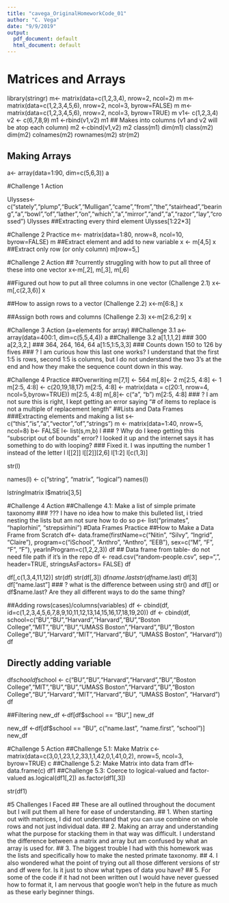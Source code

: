 ```yaml
---
title: "cavega_OriginalHomeworkCode_01"
author: "C. Vega"
date: "9/9/2019"
output:
  pdf_document: default
  html_document: default
---
```

# Matrices and Arrays
library(stringr)
m<- matrix(data=c(1,2,3,4), nrow=2, ncol=2)
m
m<- matrix(data=c(1,2,3,4,5,6), nrow=2, ncol=3, byrow=FALSE)
m
m<- matrix(data=c(1,2,3,4,5,6), nrow=2, ncol=3, byrow=TRUE)
m
v1<- c(1,2,3,4)
v2 <- c(6,7,8,9)
m1 <-rbind(v1,v2)
m1
## Makes into columns (v1 and v2 will be atop each column)
m2 <-cbind(v1,v2)
m2
class(m1)
dim(m1)
class(m2)
dim(m2)
colnames(m2)
rownames(m2)
str(m2)

## Making Arrays
a<- array(data=1:90, dim=c(5,6,3))
a

#Challenge 1 Action

Ulysses<-c("stately","plump","Buck","Mulligan","came","from","the","stairhead","bearing","a","bowl","of","lather","on","which","a","mirror","and","a","razor","lay","crossed")
Ulysses
##Extracting every third element
Ulysses[1:22*3]

#Challenge 2 Practice
m<- matrix(data=1:80, nrow=8, ncol=10, byrow=FALSE)
m
##Extract element and add to new variable
x <- m[4,5]
x
##Extract only row (or only column)
m[row=5,]

#Challenge 2 Action
## ?currently struggling with how to put all three of these into one vector
x<-m[,2],
m[,3], m[,6]

##Figured out how to put all three columns in one vector (Challenge 2.1)
x<-m[,c(2,3,6)]
x

##How to assign rows to a vector (Challenge 2.2)
x<-m[6:8,]
x

##Assign both rows and columns (Challenge 2.3)
x<-m[2:6,2:9]
x

#Challenge 3 Action (a=elements for array)
##Challenge 3.1
a<- array(data=400:1, dim=c(5,5,4,4))
a
##Challenge 3.2
a[1,1,1,2]
### 300
a[2,3,2,]
### 364, 264, 164, 64
a[1:5,1:5,3,3]
### Counts down 150 to 126 by fives
### ? I am curious how this last one works? I understand that the first 1:5 is rows, second 1:5 is columns, but I do not understand the two 3's at the end and how they make the sequence count down in this way.

#Challenge 4 Practice
##Overwriting 
m[7,1] <- 564
m[,8]<- 2
m[2:5, 4:8] <- 1
m[2:5, 4:8] <- c(20,19,18,17)
m[2:5, 4:8] <- matrix(data = c(20:1, nrow=4, ncol=5,byrow=TRUE))
m[2:5, 4:8]
m[,8]<- c("a", "b")
m[2:5, 4:8]
### ? I am not sure this is right, I kept getting an error saying "# of items to replace is not a multiple of replacement length"
##Lists and Data Frames
###Extracting elements and making a list
s<- c("this","is","a","vector","of","strings")
m <- matrix(data=1:40, nrow=5, ncol=8)
b<- FALSE
l<- list(s,m,b)
l
### ? Why do I keep getting this "subscript out of bounds" error? I looked it up and the internet says it has something to do with looping? 
### Fixed it. I was inputting the number 1 instead of the letter l
l[[2]]
l[[2]][2,6]
l[1:2]
l[c(1,3)]

str(l)

names(l) <- c("string", "matrix", "logical")
names(l)

l$string
l$matrix
l$matrix[3,5]

#Challenge 4 Action
##Challenge 4.1: Make a list of simple primate taxonomy
### ??? I have no idea how to make this bulleted list, i tried nesting the lists but am not sure how to do so
p<- list("primates", "haplorhini", "strepsirhini")
#Data Frames Practice
##How to Make a Data Frame from Scratch
df<- data.frame(firstName=c("Nitin", "Silvy", "Ingrid", "Claire"), program=c("iSchool", "Anthro", "Anthro", "EEB"), sex=c("M", "F", "F", "F"), yearInProgram=c(1,2,2,3))
df
## Data frame from table- do not need file path if it's in the repo
df <- read.csv("random-people.csv", sep=",", header=TRUE, stringsAsFactors= FALSE)
df

df[,c(1,3,4,11,12)]
str(df)
str(df[,3])
df$name.last
str(df$name.last)
df[3]
df["name.last"]
### ? what is the difference between using str() and df[] or df$name.last? Are they all different ways to do the same thing?

##Adding rows(cases)/columns(variables)
df <- cbind(df, id=c(1,2,3,4,5,6,7,8,9,10,11,12,13,14,15,16,17,18,19,20))
df <- cbind(df, school=c("BU","BU","Harvard","Harvard","BU","Boston College","MIT","BU","BU","UMASS Boston","Harvard","BU","Boston College","BU","Harvard","MIT","Harvard","BU", "UMASS Boston", "Harvard"))
df

## Directly adding variable
df$school
df$school <- c("BU","BU","Harvard","Harvard","BU","Boston College","MIT","BU","BU","UMASS Boston","Harvard","BU","Boston College","BU","Harvard","MIT","Harvard","BU", "UMASS Boston", "Harvard")
df

##Filtering
new_df <-df[df$school == "BU",]
new_df

new_df <-df[df$school == "BU", c("name.last", "name.first", "school")]
new_df


#Challenge 5 Action
##Challenge 5.1: Make Matrix
c<- matrix(data=c(3,0,1,23,1,2,33,1,1,42,0,1,41,0,2), nrow=5, ncol=3, byrow=TRUE)
c
##Challenge 5.2: Make Matrix into data fram
df1<- data.frame(c)
df1
##Challenge 5.3: Coerce to logical-valued and factor-valued
as.logical(df1[,2])
as.factor(df1[,3])

str(df1)

#5 Challenges I Faced
## These are all outlined throughout the document but I will put them all here for ease of understanding.
## 1. When starting out with matrices, I did not understand that you can use combine on whole rows and not just individual data.
## 2. Making an array and understanding what the purpose for stacking them in that way was difficult. I understand the difference between a matrix and array but am confused by what an array is used for.
## 3. The biggest trouble I had with this homework was the lists and specifically how to make the nested primate taxonomy.
## 4. I also wondered what the point of trying out all those different versions of str and df were for. Is it just to show what types of data you have?
## 5. For some of the code if it had not been written out I would have never guessed how to format it, I am nervous that google won't help in the future as much as these early beginner things.
